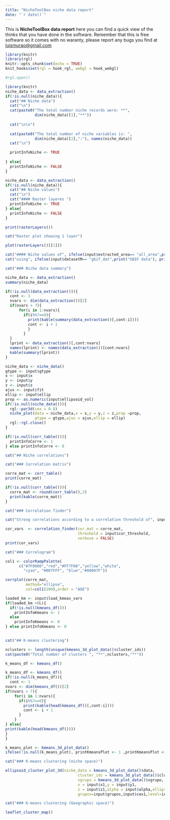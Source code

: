 ```yaml
---
title: "NicheToolBox niche data report"
date: "`r date()`"
---
```


This is **NicheToolBox data report** here you can find a quick view of the thinks that you have done in the software. Remember that this is free software so it comes with no waranty, please report any bugs you find at <luismurao@gmail.com>

```r
library(knitr)
library(rgl)
knitr::opts_chunk$set(echo = TRUE)
knit_hooks$set(rgl = hook_rgl, webgl = hook_webgl)
```
```r
#rgl.open()
```



```r
library(knitr)
niche_data <- data_extraction()
if(!is.null(niche_data)){
  cat("## Niche data")
  cat("\n")
  cat(paste0("The total number niche records were: **", 
             dim(niche_data)[1],"**"))
  
  cat("\n\n")
  
  cat(paste0("The total number of niche variables is: ",
             dim(niche_data)[2],":"), names(niche_data))
  cat("\n")

  printInfoNiche <- TRUE
  
} else{
  printInfoNiche <- FALSE
}

```



```r
niche_data <- data_extraction()
if(!is.null(niche_data)){
  cat("## Niche values")
  cat("\n")
  cat("#### Raster layeres ")
  printInfoNiche <- TRUE
} else{
  printInfoNiche <- FALSE
}
```


```r
print(rasterLayers())
```

```r
cat("Raster plot showing 1 layer")
```


```r
plot(rasterLayers()[[1]])
```


```r
cat("#### Niche values of", ifelse(input$extracted_area== "all_area",print("All raster area"),print("M polygon area")))
cat("using", ifelse(input$datasetM== "gbif_dat",print("GBIF data"), print("User data")))
```


```r
cat("### Niche data summary")
```

```r
niche_data <- data_extraction()
summary(niche_data)
```



```r
if(!is.null(data_extraction())){
  cont <- 1 
  nvars <- dim(data_extraction())[2]
  if(nvars > 7){
      for(i in 1:nvars){
        if(i%%7==0){
          print(kable(summary(data_extraction()[,cont:i])))
          cont <- i + 1
          }
        }
  }
  lprint <- data_extraction()[,cont:nvars]
  names(lprint) <- names(data_extraction())[cont:nvars]
  kable(summary(lprint))
}
```


```r

niche_data <- niche_data()
gtype <- input$gtype
x <- input$x
y <- input$y
z <- input$z
ajus <- input$fit
ellip <- input$ellip
prop <- as.numeric(input$ellipsoid_vol)
if(!is.null(niche_data())){
  rgl::par3d(cex = 0.8)
  niche_plot(data = niche_data,x = x,y = y,z = z,prop =prop,
             gtype = gtype,ajus = ajus,ellip = ellip)
  rgl::rgl.close()
}
```



```r
if(!is.null(corr_table())){
  printInfoCorre <- 1 
} else printInfoCorre <- 0
```

```r
cat("## Niche correlations")
```

```r
cat("### Correlation matrix")
```

```r
corre_mat <- corr_table()
print(corre_mat)
```


```r
if(!is.null(corr_table())){
  corre_mat <- round(corr_table(),3)
  print(kable(corre_mat))
}
```


```r
cat("### Correlation finder")
```

```r
cat("Strong correlations according to a correlation threshold of", input$cor_threshold)
```


```r
cor_vars  <- correlation_finder(cor_mat = corre_mat,
                                threshold = input$cor_threshold,
                                verbose = FALSE)
print(cor_vars)
```


```r
cat("### Correlogram")
```


```r
col1 <- colorRampPalette(
      c("#7F0000","red","#FF7F00","yellow","white",
        "cyan", "#007FFF", "blue","#00007F"))
```


```r
corrplot(corre_mat,
         method="ellipse",
         col=col1(200),order = "AOE")
```



```r
loaded_km <- input$load_kmeas_vars
if(loaded_km >0L){
  if(!is.null(kmeans_df()))
    printInfoKmeans <- 1 
  else 
    printInfoKmeans <- 0
} else printInfoKmeans <- 0
    
```


```r
cat("## K-means clustering")

nclusters <- length(unique(kmeans_3d_plot_data()$cluster_ids))
cat(paste0("Total number of clusters ", "**",nclusters,"**"))
```

```r
k_means_df <- kmeans_df()
```

```r
k_means_df <- kmeans_df()
if(!is.null(k_means_df)){
  cont <- 1 
nvars <- dim(kmeans_df())[2]
if(nvars > 7){
    for(i in 1:nvars){
      if(i%%7==0){
        print(kable(head(kmeans_df()[,cont:i])))
        cont <- i + 1
      }
    }
} else{
print(kable(head(kmeans_df())))
}
}
```

```r
k_means_plot <- kmeans_3d_plot_data()
ifelse(!is.null(k_means_plot), printKmeansPlot <- 1 ,printKmeansPlot <- 0)
```



```r
cat("### K-means clustering (niche space)")
```


```r
ellipsoid_cluster_plot_3d(niche_data = kmeans_3d_plot_data()$data,
                                cluster_ids = kmeans_3d_plot_data()$cluster_ids,
                                vgrupo = kmeans_3d_plot_data()$vgrupo,
                                x = input$x1,y = input$y1,
                                z = input$z1,alpha = input$alpha,ellips = input$ellips,
                                grupos=input$grupos,input$cex1,level=input$kmeans_level)


```


```r
cat("### K-means clustering (Geographic space)")
```


```r
leaflet_cluster_map()
```

